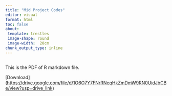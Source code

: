 ```yaml
---
title: "Mid Project Codes"
editor: visual
format: html
toc: false
about:
 template: trestles
 image-shape: round
 image-width:  20cm
chunk_output_type: inline
---
```


## 

This is the PDF of R markdown file.

\[Download\](<https://drive.google.com/file/d/1O6O7Y7FNrRNeqHkZmDmW9RN0UidJbCBe/view?usp=drive_link>)
